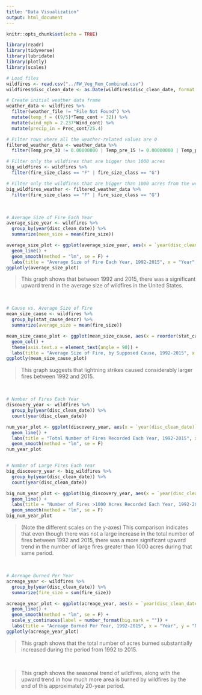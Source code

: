 ```yaml
---
title: "Data Visualization"
output: html_document
---
```


```r
knitr::opts_chunk$set(echo = TRUE)

library(readr)
library(tidyverse)
library(lubridate)
library(plotly)
library(scales)
```

```r
# Load files
wildfires <- read.csv("../FW_Veg_Rem_Combined.csv")
wildfires$disc_clean_date <- as.Date(wildfires$disc_clean_date, format = "%m/%d/%Y")
```

```r
# Create initial weather data frame
weather_data <- wildfires %>% 
  filter(weather_file != "File Not Found") %>% 
  mutate(temp_f = ((9/5)*Temp_cont + 32)) %>% 
  mutate(wind_mph = 2.237*Wind_cont) %>% 
  mutate(precip_in = Prec_cont/25.4)

# Filter rows where all the weather-related values are 0
filtered_weather_data <- weather_data %>% 
  filter(Temp_pre_30 != 0.00000000 | Temp_pre_15 != 0.00000000 | Temp_pre_7 != 0.00000000 | Temp_cont != 0.00000000 | Wind_pre_30 != 0.00000000 | Wind_pre_15 != 0.00000000 | Wind_pre_7 != 0.00000000 | Wind_cont != 0.00000000 | Hum_pre_30 != 0.00000000 | Hum_pre_15 != 0.00000000 | Hum_pre_7 != 0.00000000 | Hum_cont != 0.00000000 | Prec_pre_30 != 0.00000000 | Prec_pre_15 != 0.00000000 | Prec_pre_7 != 0.00000000 | Prec_cont != 0.00000000) 

# Filter only the wildfires that are bigger than 1000 acres
big_wildfires <- wildfires %>% 
  filter(fire_size_class == "F" | fire_size_class == "G")

# Filter only the wildfires that are bigger than 1000 acres from the weather data
big_wildfires_weather <- filtered_weather_data %>% 
  filter(fire_size_class == "F" | fire_size_class == "G")
```

$~$
$~$
$~$

```r
# Average Size of Fire Each Year
average_size_year <- wildfires %>% 
  group_by(year(disc_clean_date)) %>% 
  summarize(mean_size = mean(fire_size))

average_size_plot <- ggplot(average_size_year, aes(x = `year(disc_clean_date)`, y = mean_size)) +
  geom_line() +
  geom_smooth(method = "lm", se = F) +
  labs(title = "Average Size of Fire Each Year, 1992-2015", x = "Year", y = "Average Size of Fire (in Acres)")
ggplotly(average_size_plot)
```

  > This graph shows that between 1992 and 2015, there was a significant upward trend in the average size of wildfires in the United States.
  
$~$
$~$
$~$


```r
# Cause vs. Average Size of Fire
mean_size_cause <- wildfires %>% 
  group_by(stat_cause_descr) %>% 
  summarize(average_size = mean(fire_size))

mean_size_cause_plot <- ggplot(mean_size_cause, aes(x = reorder(stat_cause_descr, -average_size), y = average_size)) +
  geom_col() +
  theme(axis.text.x = element_text(angle = 90)) +
  labs(title = "Average Size of Fire, by Supposed Cause, 1992-2015", x = "Supposed Cause of Fire", y = "Average Size of Fire (in Acres)")
ggplotly(mean_size_cause_plot)
```


  > This graph suggests that lightning strikes caused considerably larger fires between 1992 and 2015.

  
$~$
$~$
$~$


```r
# Number of Fires Each Year
discovery_year <- wildfires %>% 
  group_by(year(disc_clean_date)) %>% 
  count(year(disc_clean_date))

num_year_plot <- ggplot(discovery_year, aes(x = `year(disc_clean_date)`, y = n)) +
  geom_line() +
  labs(title = "Total Number of Fires Recorded Each Year, 1992-2015", x = "Year", y = "Number of Fires") +
  geom_smooth(method = "lm", se = F)
num_year_plot


# Number of Large Fires Each Year
big_discovery_year <- big_wildfires %>% 
  group_by(year(disc_clean_date)) %>% 
  count(year(disc_clean_date))

big_num_year_plot <- ggplot(big_discovery_year, aes(x = `year(disc_clean_date)`, y = n)) +
  geom_line() +
  labs(title = "Number of Fires >1000 Acres Recorded Each Year, 1992-2015", x = "Year", y = "Number of Fires") +
  geom_smooth(method = "lm", se = F)
big_num_year_plot
```

  > (Note the different scales on the y-axes) This comparison indicates that even though there was not a large increase in the total number of fires between 1992 and 2015, there was a more significant upward trend in the number of large fires greater than 1000 acres during that same period.

  
$~$
$~$
$~$


```r
# Acreage Burned Per Year
acreage_year <- wildfires %>% 
  group_by(year(disc_clean_date)) %>% 
  summarize(fire_size = sum(fire_size))

acreage_year_plot <- ggplot(acreage_year, aes(x = `year(disc_clean_date)`, y = fire_size)) +
  geom_line() +
  geom_smooth(method = "lm", se = F) +
  scale_y_continuous(label = number_format(big.mark = "")) +
  labs(title = "Acreage Burned Per Year, 1992-2015", x = "Year", y = "Number of Acres Burned") 
ggplotly(acreage_year_plot)
```

> This graph shows that the total number of acres burned substantially increased during the period from 1992 to 2015. 

  
$~$
$~$
$~$

<!-- ```{r, echo = FALSE, message = FALSE, warning = FALSE} -->
<!-- year_month_breakdown <- wildfires %>%  -->
<!--   group_by(month(disc_clean_date), year(disc_clean_date)) %>%  -->
<!--   summarize(total_fire_size = sum(fire_size)) -->

<!-- year_month_breakdown <- year_month_breakdown %>%  -->
<!--   mutate(date = make_date(year = `year(disc_clean_date)`, month = `month(disc_clean_date)`)) -->

<!-- layout_ggplotly <- function(gg, x = -0.02, y = -0.1){ -->
<!--   # The 1 and 2 goes into the list that contains the options for the x and y axis labels respectively -->
<!--   gg[['x']][['layout']][['annotations']][[1]][['y']] <- x -->
<!--   gg[['x']][['layout']][['annotations']][[2]][['x']] <- y -->
<!--   gg -->
<!-- } -->

<!-- year_month_size_plot <- ggplot(year_month_breakdown, aes(x = date, y = total_fire_size)) + -->
<!--   geom_col() + -->
<!--   scale_x_discrete(limits = month.abb) + -->
<!--   labs(title = "Acreage Burned Each Month, 1992-2015", x = "Month", y = "Total Acreage Burned", fill = "Month") + -->
<!--   scale_y_continuous(labels = number_format(big.mark = "")) + -->
<!--   facet_wrap(~`year(disc_clean_date)`, scales = "free_x", nrow = 2) -->
<!-- ggplotly(year_month_size_plot) %>%  -->
<!--   layout_ggplotly() -->
<!-- ``` -->


  > This graph shows the seasonal trend of wildfires, along with the upward trend in how much more area is burned by wildfires by the end of this approximately 20-year period.
  
$~$
$~$
$~$
